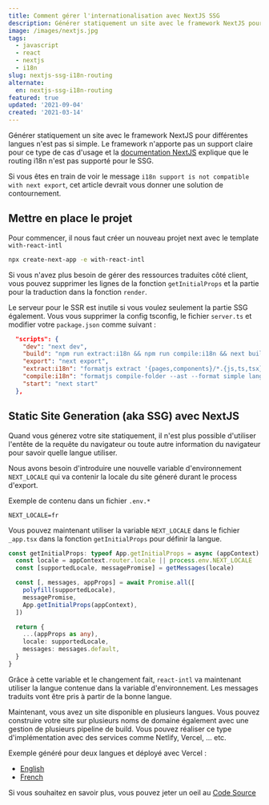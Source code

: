 ```yaml
---
title: Comment gérer l'internationalisation avec NextJS SSG
description: Générer statiquement un site avec le framework NextJS pour différentes langues n'est pas si simple.
image: /images/nextjs.jpg
tags:
  - javascript
  - react
  - nextjs
  - i18n
slug: nextjs-ssg-i18n-routing
alternate:
  en: nextjs-ssg-i18n-routing
featured: true
updated: '2021-09-04'
created: '2021-03-14'
---
```


Générer statiquement un site avec le framework NextJS pour différentes langues n'est pas si simple. Le framework n'apporte pas un support claire pour ce type de cas d'usage et la [documentation NextJS](https://nextjs.org/docs/advanced-features/i18n-routing#how-does-this-work-with-static-generation) explique que le routing i18n n'est pas supporté pour le SSG.

Si vous êtes en train de voir le message `i18n support is not compatible with next export`, cet article devrait vous donner une solution de contournement.

## Mettre en place le projet

Pour commencer, il nous faut créer un nouveau projet next avec le template `with-react-intl`

```bash
npx create-next-app -e with-react-intl
```

Si vous n'avez plus besoin de gérer des ressources traduites côté client, vous pouvez supprimer les lignes de la fonction `getInitialProps` et la partie pour la traduction dans la fonction `render`.

Le serveur pour le SSR est inutile si vous voulez seulement la partie SSG également. Vous vous supprimer la config tsconfig, le fichier `server.ts` et modifier votre `package.json` comme suivant :

```json
  "scripts": {
    "dev": "next dev",
    "build": "npm run extract:i18n && npm run compile:i18n && next build",
    "export": "next export",
    "extract:i18n": "formatjs extract '{pages,components}/*.{js,ts,tsx}' --format simple --id-interpolation-pattern '[sha512:contenthash:base64:6]' --out-file lang/en.json",
    "compile:i18n": "formatjs compile-folder --ast --format simple lang compiled-lang",
    "start": "next start"
  },
```

## Static Site Generation (aka SSG) avec NextJS

Quand vous génerez votre site statiquement, il n'est plus possible d'utiliser l'entête de la requête du navigateur ou toute autre information du navigateur pour savoir quelle langue utiliser.

Nous avons besoin d'introduire une nouvelle variable d'environnement `NEXT_LOCALE` qui va contenir la locale du site géneré durant le process d'export.

Exemple de contenu dans un fichier `.env.*`

```
NEXT_LOCALE=fr
```

Vous pouvez maintenant utiliser la variable `NEXT_LOCALE` dans le fichier `_app.tsx` dans la fonction `getInitialProps` pour définir la langue.

```ts
const getInitialProps: typeof App.getInitialProps = async (appContext) => {
  const locale = appContext.router.locale || process.env.NEXT_LOCALE
  const [supportedLocale, messagePromise] = getMessages(locale)

  const [, messages, appProps] = await Promise.all([
    polyfill(supportedLocale),
    messagePromise,
    App.getInitialProps(appContext),
  ])

  return {
    ...(appProps as any),
    locale: supportedLocale,
    messages: messages.default,
  }
}
```

Grâce à cette variable et le changement fait, `react-intl` va maintenant utiliser la langue contenue dans la variable d'environnement. Les messages traduits vont être pris à partir de la bonne langue.

Maintenant, vous avez un site disponible en plusieurs langues. Vous pouvez construire votre site sur plusieurs noms de domaine également avec une gestion de plusieurs pipeline de build. Vous pouvez réaliser ce type d'implémentation avec des services comme Netlify, Vercel, ... etc.

Exemple généré pour deux langues et déployé avec Vercel :

- [English](https://next-showcase-ssg-en.vercel.app/)
- [French](https://next-showcase-ssg-fr.vercel.app/)

Si vous souhaitez en savoir plus, vous pouvez jeter un oeil au [Code Source](https://github.com/emmanuelgautier/nextjs-showcase/tree/main/packages/ssg-i18n-routing)
